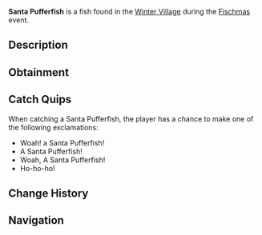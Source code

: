 {{FishInfobox
|image          = Santa Pufferfish.png
|rarity         = Limited
|event          = Fischmas
|sea            = First Sea
|location       = [[Fischmas]]
|sublocation    = 
|sources        = Fishing Rod, Supreme Present
|radar_location = 
|prog_speed     = -12
|xp             = 1200
|weather        = Foggy
|time           = Night
|season         = Winter
|bait           = Peppermint Worm
|base_weight    = 2.5
|base_value     = 2000
|weight_range   = 1.7
|base_chance    = 0.1
|base_resil     = 50
}}
'''Santa Pufferfish''' is a {{Rarity|Limited}} fish found in the [[Winter Village]] during the [[Fischmas]] event.

== Description ==
{{Description|A pufferfish, but with a santa hat! How jolly!|Bestiary Entry}}

== Obtainment ==
{{Description|Only can be caught during Fischmas24.|Bestiary Hint}}
{{Fish Availability|
Fischmas/Winter Village
|top_rods      = 
Great Rod of Oscar\42447.93\139253.99;
Leviathan's Fang Rod\42122.49\199322.31;
Astralhook Rod\40037.53\144120.9;
Ethereal Prism Rod\39962.22\144431.83;
Seraphic Rod\38373.05\145959.56;
Resourceful Rod\30831.14\120679.79;
Destiny Rod\32224.96\135322.34;
Trident Rod\36910.95\173639.21;
Free Spirit Rod\35232.58\165743.71;
No-Life Rod\37827.05\154507.93;
Fang of the Eclipse\33256.47\146061.83;
Carrot Rod\35907.75\143956.45;
Lucky Rod\22339.14\112236.98;
Midas Rod\15307.93\70742.82;
Rod Of The Forgotten Fang\35846.89\141864.62;
Challenger's Rod\34553.64\144277.36;
Rod Of The Depths\32154.73\130058.05;
Rod Of The Exalted One\31789.08\136113.59;
Zeus Rod\31326.31\134836.31;
Verdant Shear Rod\30810.55\137362.57;
Blazebringer Rod\29869.45\130617.79;
Depthseeker Rod\28218.76\123334.99;
Avalanche Rod\25433.82\110679.11;
Volcanic Rod\24415.8\106672.95;
Training Rod\15463.68\67682.66;
Steady Rod\9094.59\45004.14
|recommended   = Ethereal Prism Rod
}}

== Catch Quips ==
When catching a Santa Pufferfish, the player has a chance to make one of the following exclamations:
* Woah! a Santa Pufferfish!
* A Santa Pufferfish!
* Woah, A Santa Pufferfish!
* Ho-ho-ho!

== Change History ==
{{Change History|{{subst:Current Version}}}}

== Navigation ==
{{Fish Navbox|Fischmas}}